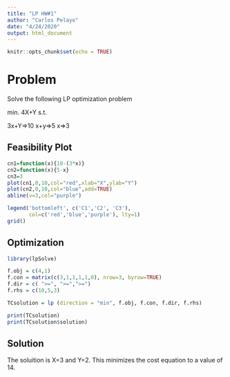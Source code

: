---
title: "LP HW#1"
author: "Carlos Pelayo"
date: "4/24/2020"
output: html_document
---

```{r setup, include=FALSE}
knitr::opts_chunk$set(echo = TRUE)
```

# Problem
Solve the following LP optimization problem

min. 4X+Y s.t.

3x+Y=>10
x+y=>5
x=>3

## Feasibility Plot

```{r}

cn1=function(x){10-(3*x)}
cn2=function(x){5-x}
cn3=3
plot(cn1,0,10,col="red",xlab="X",ylab="Y")
plot(cn2,0,10,col="blue",add=TRUE)
abline(v=3,col="purple")

legend('bottomleft', c('C1','C2', 'C3'), 
       col=c('red','blue','purple'), lty=1)
grid()

```
## Optimization

```{r}
library(lpSolve)

f.obj = c(4,1)
f.con = matrix(c(3,1,1,1,1,0), nrow=3, byrow=TRUE)
f.dir = c( ">=", ">=",">=")
f.rhs = c(10,5,3)

TCsolution = lp (direction = "min", f.obj, f.con, f.dir, f.rhs)

print(TCsolution)
print(TCsolution$solution)
```
## Solution
The soluition is X=3 and Y=2. This minimizes the cost equation to a value of 14.

